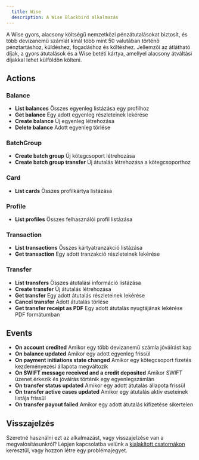 ```yaml
---
  title: Wise
  description: A Wise Blackbird alkalmazás
---
```


<LinkCard title="Megtekintés a Githubon" target="_blank" href="https://github.com/bb-io/Wise" icon="github" />

A Wise gyors, alacsony költségű nemzetközi pénzátutalásokat biztosít, és több devizanemű számlát kínál több mint 50 valutában történő pénztartáshoz, küldéshez, fogadáshoz és költéshez. Jellemzői az átlátható díjak, a gyors átutalások és a Wise betéti kártya, amellyel alacsony átváltási díjakkal lehet külföldön költeni.

## Actions

###  Balance
- **List balances** Összes egyenleg listázása egy profilhoz
- **Get balance** Egy adott egyenleg részleteinek lekérése
- **Create balance** Új egyenleg létrehozása
- **Delete balance** Adott egyenleg törlése

###  BatchGroup
- **Create batch group** Új kötegcsoport létrehozása
- **Create batch group transfer** Új átutalás létrehozása a kötegcsoporthoz

###  Card
- **List cards** Összes profilkártya listázása

###  Profile
- **List profiles** Összes felhasználói profil listázása

###  Transaction
- **List transactions** Összes kártyatranzakció listázása
- **Get transaction** Egy adott tranzakció részleteinek lekérése

###  Transfer
- **List transfers** Összes átutalási információ listázása
- **Create transfer** Új átutalás létrehozása
- **Get transfer** Egy adott átutalás részleteinek lekérése
- **Cancel transfer** Adott átutalás törlése
- **Get transfer receipt as PDF** Egy adott átutalás nyugtájának lekérése PDF formátumban

##  Events
- **On account credited** Amikor egy több devizanemű számla jóváírást kap
- **On balance updated** Amikor egy adott egyenleg frissül
- **On payment initiations state changed** Amikor egy kötegcsoport fizetés kezdeményezési állapota megváltozik
- **On SWIFT message received and a credit deposited** Amikor SWIFT üzenet érkezik és jóváírás történik egy egyenlegszámlán
- **On transfer status updated** Amikor egy adott átutalás állapota frissül
- **On transfer active cases updated** Amikor egy átutalás aktív eseteinek listája frissül
- **On transfer payout failed** Amikor egy adott átutalás kifizetése sikertelen

## Visszajelzés

Szeretné használni ezt az alkalmazást, vagy visszajelzése van a megvalósításunkról? Lépjen kapcsolatba velünk a [kialakított csatornákon](https://www.blackbird.io/) keresztül, vagy hozzon létre egy problémajegyet.